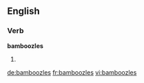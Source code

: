 ==English==

===Verb===
'''bamboozles'''

# {{third-person singular of|[[bamboozle]]}}

[[de:bamboozles]]
[[fr:bamboozles]]
[[vi:bamboozles]]